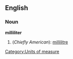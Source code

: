==English==

===Noun===
'''milliliter'''
# (''Chiefly American''): [[millilitre]]

[[Category:Units of measure]]